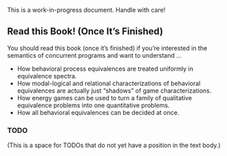 ::: {.callout-warning}
This is a work-in-progress document. Handle with care!
:::

## Read this Book! (Once It's Finished) {.unnumbered .unlisted}


You should read this book (once it's finished) if you're interested in the semantics of concurrent programs and want to understand ...

- How behavioral process equivalences are treated uniformly in equivalence spectra.
- How modal-logical and relational characterizations of behavioral equivalences are actually just “shadows” of game characterizations.
- How energy games can be used to turn a family of qualitative equivalence problems into one quantitative problems.
- How all behavioral equivalences can be decided at once.

### TODO {.unnumbered .unlisted}

(This is a space for TODOs that do not yet have a position in the text body.)

